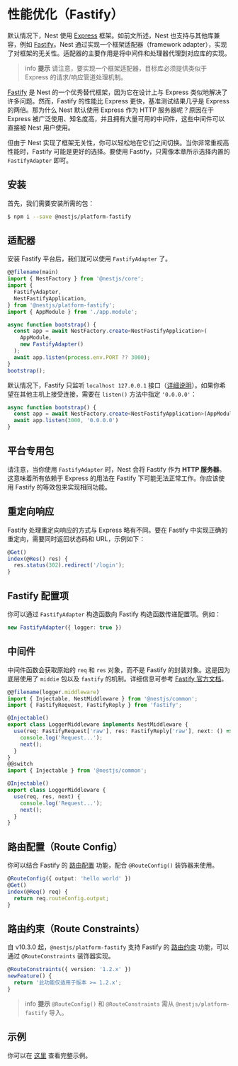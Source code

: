 # 性能优化（Fastify）

默认情况下，Nest 使用 [Express](https://expressjs.com/) 框架。如前文所述，Nest 也支持与其他库兼容，例如 [Fastify](https://github.com/fastify/fastify)。Nest 通过实现一个框架适配器（framework adapter），实现了对框架的无关性。适配器的主要作用是将中间件和处理器代理到对应库的实现。

> info **提示** 请注意，要实现一个框架适配器，目标库必须提供类似于 Express 的请求/响应管道处理机制。

[Fastify](https://github.com/fastify/fastify) 是 Nest 的一个优秀替代框架，因为它在设计上与 Express 类似地解决了许多问题。然而，Fastify 的性能比 Express 更快，基准测试结果几乎是 Express 的两倍。那为什么 Nest 默认使用 Express 作为 HTTP 服务器呢？原因在于 Express 被广泛使用、知名度高，并且拥有大量可用的中间件，这些中间件可以直接被 Nest 用户使用。

但由于 Nest 实现了框架无关性，你可以轻松地在它们之间切换。当你非常重视高性能时，Fastify 可能是更好的选择。要使用 Fastify，只需像本章所示选择内置的 `FastifyAdapter` 即可。

## 安装

首先，我们需要安装所需的包：

```bash
$ npm i --save @nestjs/platform-fastify
```

## 适配器

安装 Fastify 平台后，我们就可以使用 `FastifyAdapter` 了。

```ts
@@filename(main)
import { NestFactory } from '@nestjs/core';
import {
  FastifyAdapter,
  NestFastifyApplication,
} from '@nestjs/platform-fastify';
import { AppModule } from './app.module';

async function bootstrap() {
  const app = await NestFactory.create<NestFastifyApplication>(
    AppModule,
    new FastifyAdapter()
  );
  await app.listen(process.env.PORT ?? 3000);
}
bootstrap();
```

默认情况下，Fastify 只监听 `localhost 127.0.0.1` 接口（[详细说明](https://www.fastify.io/docs/latest/Guides/Getting-Started/#your-first-server)）。如果你希望在其他主机上接受连接，需要在 `listen()` 方法中指定 `'0.0.0.0'`：

```ts
async function bootstrap() {
  const app = await NestFactory.create<NestFastifyApplication>(AppModule, new FastifyAdapter())
  await app.listen(3000, '0.0.0.0')
}
```

## 平台专用包

请注意，当你使用 `FastifyAdapter` 时，Nest 会将 Fastify 作为 **HTTP 服务器**。这意味着所有依赖于 Express 的用法在 Fastify 下可能无法正常工作。你应该使用 Fastify 的等效包来实现相同功能。

## 重定向响应

Fastify 处理重定向响应的方式与 Express 略有不同。要在 Fastify 中实现正确的重定向，需要同时返回状态码和 URL，示例如下：

```ts
@Get()
index(@Res() res) {
  res.status(302).redirect('/login');
}
```

## Fastify 配置项

你可以通过 `FastifyAdapter` 构造函数向 Fastify 构造函数传递配置项。例如：

```ts
new FastifyAdapter({ logger: true })
```

## 中间件

中间件函数会获取原始的 `req` 和 `res` 对象，而不是 Fastify 的封装对象。这是因为底层使用了 `middie` 包以及 `fastify` 的机制。详细信息可参考 [Fastify 官方文档](https://www.fastify.io/docs/latest/Reference/Middleware/)。

```ts
@@filename(logger.middleware)
import { Injectable, NestMiddleware } from '@nestjs/common';
import { FastifyRequest, FastifyReply } from 'fastify';

@Injectable()
export class LoggerMiddleware implements NestMiddleware {
  use(req: FastifyRequest['raw'], res: FastifyReply['raw'], next: () => void) {
    console.log('Request...');
    next();
  }
}
@@switch
import { Injectable } from '@nestjs/common';

@Injectable()
export class LoggerMiddleware {
  use(req, res, next) {
    console.log('Request...');
    next();
  }
}
```

## 路由配置（Route Config）

你可以结合 Fastify 的 [路由配置](https://fastify.dev/docs/latest/Reference/Routes/#config) 功能，配合 `@RouteConfig()` 装饰器来使用。

```ts
@RouteConfig({ output: 'hello world' })
@Get()
index(@Req() req) {
  return req.routeConfig.output;
}
```

## 路由约束（Route Constraints）

自 v10.3.0 起，`@nestjs/platform-fastify` 支持 Fastify 的 [路由约束](https://fastify.dev/docs/latest/Reference/Routes/#constraints) 功能，可以通过 `@RouteConstraints` 装饰器实现。

```ts
@RouteConstraints({ version: '1.2.x' })
newFeature() {
  return '此功能仅适用于版本 >= 1.2.x';
}
```

> info **提示** `@RouteConfig()` 和 `@RouteConstraints` 需从 `@nestjs/platform-fastify` 导入。

## 示例

你可以在 [这里](https://github.com/nestjs/nest/tree/master/sample/10-fastify) 查看完整示例。
